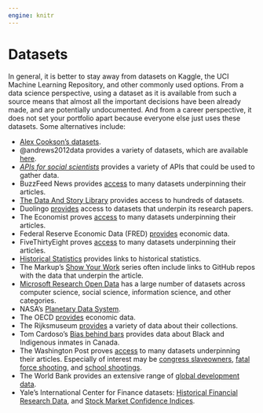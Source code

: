 ```yaml
---
engine: knitr
---
```


# Datasets {#sec-datasets}

In general, it is better to stay away from datasets on Kaggle, the UCI Machine Learning Repository, and other commonly used options. From a data science perspective, using a dataset as it is available from such a source means that almost all the important decisions have been already made, and are potentially undocumented. And from a career perspective, it does not set your portfolio apart because everyone else just uses these datasets. Some alternatives include:

- [Alex Cookson's datasets](https://github.com/tacookson/data).
- @andrews2012data provides a variety of datasets, which are available [here](https://www.york.ac.uk/depts/maths/histstat/pml1/r/andrews.htm).
- [*APIs for social scientists*](https://bookdown.org/paul/apis_for_social_scientists/) provides a variety of APIs that could be used to gather data.
- BuzzFeed News provides [access](https://github.com/BuzzFeedNews/nics-firearm-background-checks) to many datasets underpinning their articles. 
- [The Data And Story Library](https://dasl.datadescription.com) provides access to hundreds of datasets.
- Duolingo [provides](https://research.duolingo.com) access to datasets that underpin its research papers.
- The Economist proves [access](https://github.com/orgs/TheEconomist/repositories) to many datasets underpinning their articles.
- Federal Reserve Economic Data (FRED) [provides](https://fred.stlouisfed.org) economic data.
- FiveThirtyEight proves [access](https://github.com/fivethirtyeight/data) to many datasets underpinning their articles.
- [Historical Statistics](https://www.historicalstatistics.org/) provides links to historical statistics.
- The Markup's [Show Your Work](https://themarkup.org/series/show-your-work) series often include links to GitHub repos with the data that underpin the article.
- [Microsoft Research Open Data](https://msropendata.com) has a large number of datasets across computer science, social science, information science, and other categories.
- NASA's [Planetary Data System](https://pds.nasa.gov).
- The OECD [provides](https://data.oecd.org) economic data.
- The Rijksmuseum [provides](https://data.rijksmuseum.nl) a variety of data about their collections.
- Tom Cardoso's [Bias behind bars](https://www.theglobeandmail.com/canada/article-investigation-racial-bias-in-canadian-prison-risk-assessments/) provides data about Black and Indigenous inmates in Canada.
- The Washington Post proves [access](https://github.com/washingtonpost) to many datasets underpinning their articles. Especially of interest may be [congress slaveowners](https://github.com/washingtonpost/data-congress-slaveowners), [fatal force shooting](https://github.com/washingtonpost/data-police-shootings), and [school shootings](https://github.com/washingtonpost/data-school-shootings).
- The World Bank provides an extensive range of [global development data](https://data.worldbank.org).
- Yale's International Center for Finance datasets: [Historical Financial Research Data](https://som.yale.edu/centers/international-center-for-finance/data/historical-financial-research-data), and [Stock Market Confidence Indices](https://som.yale.edu/centers/international-center-for-finance/data/stock-market-confidence-indices).



